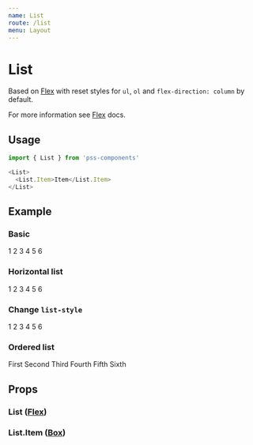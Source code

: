 ```yaml
---
name: List
route: /list
menu: Layout
---
```



# List

Based on [Flex](#/flex) with reset styles for `ul`, `ol` and `flex-direction: column` by default.

For more information see [Flex](#/flex) docs.


## Usage

```js
import { List } from 'pss-components'
```

```js
<List>
  <List.Item>Item</List.Item>
</List>
```

## Example

### Basic

<Playground>
  <List>
    <List.Item>1</List.Item>
    <List.Item>2</List.Item>
    <List.Item>3</List.Item>
    <List.Item>4</List.Item>
    <List.Item>5</List.Item>
    <List.Item>6</List.Item>
  </List>
</Playground>

### Horizontal list

<Playground>
  <List flexDirection='row' justifyContent='space-between'>
    <List.Item>1</List.Item>
    <List.Item>2</List.Item>
    <List.Item>3</List.Item>
    <List.Item>4</List.Item>
    <List.Item>5</List.Item>
    <List.Item>6</List.Item>
  </List>
</Playground>

### Change `list-style`

<Playground>
  <List listStyle='square inside'>
    <List.Item>1</List.Item>
    <List.Item>2</List.Item>
    <List.Item>3</List.Item>
    <List.Item>4</List.Item>
    <List.Item>5</List.Item>
    <List.Item>6</List.Item>
  </List>
</Playground>

### Ordered list

<Playground>
  <List as='ol' listStyle='decimal' pl='1em'>
    <List.Item>First</List.Item>
    <List.Item>Second</List.Item>
    <List.Item>Third</List.Item>
    <List.Item>Fourth</List.Item>
    <List.Item>Fifth</List.Item>
    <List.Item>Sixth</List.Item>
  </List>
</Playground>

## Props

### List ([Flex](#/flex))

<PropsTable of={List} />

### List.Item ([Box](#/box))

<PropsTable of={List.Item} />
